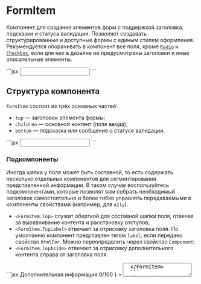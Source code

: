 <Overview>

# FormItem

Компонент для создания элементов форм с поддержкой заголовка, подсказки и статуса валидации.
Позволяет создавать структурированные и доступные формы с единым стилем оформления.
Рекомендуется оборачивать в компонент все поля, кроме [`Radio`](/components/radio) и [`Checkbox`](/components/checkbox), если для
них в дизайне не предусмотрены заголовки и иные описательные элементы.

</Overview>

<Playground>
  ```jsx
  <FormItem htmlFor="email" top="E-mail">
    <Input type="email" id="email" name="email" />
  </FormItem>
  ```
</Playground>

## Структура компонента

`FormItem` состоит из трёх основных частей:

- `top` — заголовок элемента формы;
- `children` — основной контент (поле ввода);
- `bottom` — подсказка или сообщение о статусе валидации.

<Playground>
  ```jsx
  <FormItem
    htmlFor="email"
    top="E-mail"
    bottom="Мы не передаём вашу почту третьим лицам"
    bottomId="email-type"
  >
    <Input type="email" id="email" name="email" aria-labelledby="email-type" />
  </FormItem>
  ```
</Playground>

### Подкомпоненты

Иногда шапка у поля может быть составной, то есть содержать несколько отдельных компонентов для сегментирования
представленной информации. В таком случае воспользуйтесь подкомпонентами, которые позволят вам собрать необходимый
заголовок самостоятельно и более гибко управлять передаваемыми в компоненты свойствами (например, для `a11y`).

- `<FormItem.Top>` служит оберткой для составной шапки поля, отвечая за выравнивание контента и расстановку отступов;
- `<FormItem.TopLabel>` отвечает за отрисовку заголовка поля. По умолчанию компонент представлен тегом `label`,
  если передано свойство `htmlFor`. Можно переопределить через свойство `Component`;
- `<FormItem.TopAside>` отвечает за отрисовку дополнительного контента справа от заголовка поля.

<Playground>
  ```jsx
  <FormItem
    top={
      <FormItem.Top>
        <FormItem.TopLabel htmlFor="about">Дополнительная информация</FormItem.TopLabel>
        <FormItem.TopAside>0/100</FormItem.TopAside>
      </FormItem.Top>
    }
  >
    <Textarea id="about" name="about" />
  </FormItem>
  ```
</Playground>

## Состояния

#### `disabled`

Свойство `disabled` блокирует взаимодействие с компонентом и добавляет визуальную индикацию недоступности.

> Свойство `disabled` необходимо передавать и компоненту `FormItem`, и вложенному в него полю, потому что
> свойство влияет на разные части компонентов. Например, недоступные поля ввода по умолчанию нельзя [удалить](#removable).

<Playground>
  ```jsx
  <FormItem htmlFor="email" top="E-mail" disabled>
    <Input type="email" id="email" name="email" disabled />
  </FormItem>
  ```
</Playground>

## Валидация

Задаётся свойством `status`.

- `"default"` - обычное состояние компонента (по умолчанию);
- `"error"` - состояние ошибки, используйте данное значение, чтобы сообщить пользователю о некорректно введённых данных;
- `"valid"` - состояние успешной валидации, используйте для индикации прошедшей проверки или при исправлении ошибки.

Если вы используете значения `"error"` (реже `"valid"`), старайтесь сопровождать состояние поясняющим сообщением, например,
используя свойство `bottom`.

<Playground direction="column">
  ```jsx
  <FormItem
    htmlFor="email"
    top="E-mail"
    status="error"
    bottom="Пожалуйста, введите e-mail"
    bottomId="email-type"
    required
    noPadding
  >
    <Input aria-labelledby="email-type" id="email" type="email" name="email" required />
  </FormItem>
  <FormItem htmlFor="text" top="Описание" status="valid" noPadding>
    <Input id="text" name="text" />
  </FormItem>
  ```
</Playground>

## Обязательность поля

Свойство `required` позволяет пометить поле как обязательное для заполнения.

> Обратите внимание, что данное свойство отвечает только за визуальную составляющую.
> На само поле, которое обёрнуто в `FormItem`, следует дополнительно передавать свойство `required`.

```jsx
<FormItem top="Email" required>
  <Input type="email" name="email" required />
</FormItem>
```

## Удаление поля [#removable]

Добавить возможность удалить поле можно с помощью свойства `removable`,
которое добавит кнопку удаления, стилизованную под используемую платформу.
Помимо значений `true`/`false`, также принимает значение `"indent"`, которое добавляет визуальный отступ,
позволяя выравнивать удаляемые поля с полями, которые удалить нельзя.

При `removable={true}` доступны следующие свойства:

- `removePlaceholder` — текст, который будет зачитан скринридером или показан на платформе iOS
  при взаимодействии с кнопкой удаления (по умолчанию "Удалить");
- `onRemove` — функция-обработчик, которая будет вызвана при нажатии на кнопку удаления.

<Playground>
  ```jsx
  <FormItem
    htmlFor="patronymic"
    removable
    onRemove={() => alert('Обработчик удаления')}
    top="Отчество"
    bottom="Если у вас нет отчества — удалите этот пункт"
    bottomId="patronymicDescription"
  >
    <Input id="patronymic" aria-labelledby="patronymicDescription" />
  </FormItem>
  ```
</Playground>

## Отступы

По умолчанию компонент расставляет внешние отступы, чтобы автоматически выравниваться в соответствии с
требованиями дизайн-системы (при использовании в `Group`, например). Отключить эти отступы можно с помощью свойства `noPadding`.

## Тестирование (e2e) [#e2e]

Для возможности тестирования доступны свойства с постфиксом `*TestId`, которые вы можете использовать,
чтобы находить необходимые части компонента:

- `removeButtonTestId` — `id` кнопки удаления при `removable={true}`;
- `toggleButtonTestId` — `id` кнопки подтверждения удаления (**только для iOS**).

## Доступность (a11y) [#a11y]

Для корректной работы ассистивных технологий необходимо вручную передавать некоторые параметры:

- при передаче в `FormItem` компонента, отвечающего за пользовательский ввод (например, `<input type="text" />`),
  рекомендуется передавать свойства `top` и `htmlFor`. В компонент пользовательского ввода должно быть передано свойство
  `id`, которое соответствует значению `htmlFor` в `FormItem`;
- при использовании свойства `bottom` рекомендуется также передавать в компонент пользовательского ввода (например,
  `<input type="text" />`) свойство `aria-describedby`, а в сам `FormItem` передать `bottomId`,
  который соответствует значению `aria-describedby`.
